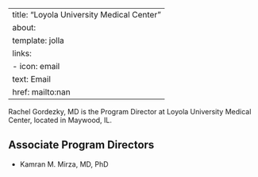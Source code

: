 
---
title: "Loyola University Medical Center"
about:
  template: jolla
  links:
    - icon: email
      text: Email
      href: mailto:nan
---

Rachel Gordezky, MD is the Program Director at Loyola University Medical Center, located in Maywood, IL. 

## Associate Program Directors

- Kamran M. Mirza, MD, PhD
